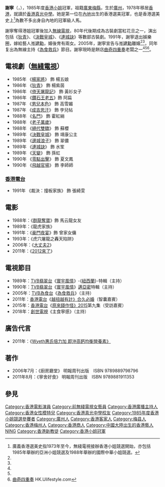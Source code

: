 {{otheruses|謝寧}}
{{藝人
| 类型 = 女演员
| 图片 = 
| 姓名 = 謝寧
| 羅馬拼音 = 
| 英文名 = Charlene Tse
| 別名 = 
| 原名 = 
| 暱稱 = 
| 民族 = 
| 語言 = 粵語、英語、國語
| 籍貫 = [[廣東|廣東]][[梅縣|梅縣]]
| 國籍 = {{CHN-HKG}}
| 出生日期 = {{birth date and age|1963|10|09}}
| 出生地點 = {{CHN-1949}}[[廣東省|廣東省]][[廣州市|廣州市]]
| 逝世日期 = 
| 逝世地點 = 
| 活躍年代 = 1985年—1991年
| 教育程度 =
| 母校 =
| 宗教信仰 = [[基督教|基督教]]<ref>{{cite news|url=https://www.christiantimes.org.hk/Common/Reader/News/ShowNews.jsp?Nid=31796&Pid=2&Version=948&Cid=105&Charset=big5_hkscs|title=岑建勳和謝寧離婚的啟示|publisher=時代論壇|date=2005-10-28}}</ref>
| 官方網站 = 
| 配偶 = {{marriage|[[岑建勳|岑建勳]]|1991|2005|reason=divorced}}<ref name="nextmedia20090516">{{cite news |url=http://hk.apple.nextmedia.com/entertainment/first/20090516/12762748 |title=棄岑建勳4年　名份未變 謝寧急離婚明年再嫁 |publisher=[[香港蘋果日報|香港蘋果日報]] |date=2009-05-16 |accessdate=2016-10-08 |archive-date=2016-10-09 |archive-url=https://web.archive.org/web/20161009191002/http://hk.apple.nextmedia.com/entertainment/first/20090516/12762748 |dead-url=no }}</ref><br/>{{marriage|王德偉|2010}}<ref name="mingpao20100709">{{cite news |url=http://life.mingpao.com/cfm/dailynews3b.cfm?File=20100709/nalmc/mcg2.txt |title=謝寧宣布 今年嫁王德偉 |publisher=[[明報|明報]] |date=2010-07-09 |accessdate=2020-09-19 |archive-date=2019-06-22 |archive-url=https://web.archive.org/web/20190622141236/https://life.mingpao.com/cfm/dailynews3b.cfm?File=20100709%2Fnalmc%2Fmcg2.txt |dead-url=no }}[https://web.archive.org/web/20100713215740/http://hk.news.yahoo.com/article/100708/4/j2fy.html hk-yahoo]</ref>
| 兒女 = 大女：岑寧童（June）({{age|1992|0|0}}歲)<br>細女：岑寧樂 ({{age|1994|0|0}}歲)
| imdb = 1852035
}}

'''謝寧'''（{{lang|en|'''Charlene Tse'''}}，{{bd|1963年|10月9日||}}），1985年度[[香港小姐|香港小姐]]冠軍，祖籍[[廣東|廣東]][[梅縣|梅縣]]，生於[[廣州|廣州]]，1978年移居[[香港|香港]]，就讀於[[香港真光中學|香港真光中學]]。她是第一位在[[中國大陸|內地]]出生的香港選美冠軍，也是香港選美史上<ref>廣義香港選美史指1973年至今，無綫電視接辦香港小姐競選開始，亦包括1985年舉辦的亞洲小姐競選及1988年舉辦的國際中華小姐競選。</ref>為數不多出身自內地的冠軍級人馬。

謝寧奪得港姐冠軍後加入[[無線電視|無線電視]]，80年代後期成為古裝劇當紅花旦之一，演出包括《[[狄青　(電視劇)|狄青]]》、《[[決戰皇城|決戰皇城]]》、《[[連城訣　(香港電視劇)|連城訣]]》等數部古裝劇。1991年，謝寧退出娛樂圈，嫁給藝人[[岑建勳|岑建勳]]，婚後育有兩女。2005年，謝寧宣告与[[岑建勳|岑建勳]]離婚<ref name="nextmedia20090516"/><ref name="mingpao20100709"/>，同年复出為無線主持《[[為食救兵|為食救兵]]》節目。謝寧現時是餅店[[曲奇四重奏|曲奇四重奏]]老闆之一<ref name="nextmedia20090516"/><ref name="mingpao20100709"/><ref>[http://hk.ulifestyle.com.hk/spot/detail.html?id=ABdGDVowBwNZEQNi 曲奇四重奏] {{Wayback|url=http://hk.ulifestyle.com.hk/spot/detail.html?id=ABdGDVowBwNZEQNi |date=20141219062842 }} HK.Ulifestyle.com</ref>。

== 電視劇（[[無綫電視|無綫電視]]） ==
*1985年 《[[楊家將_(香港電視劇)|楊家將]]》 飾 楊五娘
*1986年 《[[狄青_(電視劇)|狄青]]》 飾 楊紫茵
*1986年 《[[倚天屠龍記_(1986年電視劇)|倚天屠龍記]]》 飾 黃衫女子
*1986年 《[[鑽石王老五|鑽石王老五]]》飾 阿扁
*1987年 《[[男兒本色_(香港電視劇)|男兒本色]]》 飾 高雪媚
*1987年 《[[成吉思汗_(無綫電視劇)|成吉思汗]]》 飾 孛兒帖
*1988年 《[[名門_(電視劇)|名門]]》 飾 霍紅綃
*1988年 《[[老子萬歲|老子萬歲]]》
*1988年 《[[絕代雙驕_(1988年電視劇)|絕代雙驕]]》 飾 蘇櫻
*1989年 《[[決戰皇城|決戰皇城]]》 飾 靖康公主
*1989年 《[[邊城浪子_(電視劇)|邊城浪子]]》 飾 翠儂
*1989年 《[[連城訣_(香港電視劇)|連城訣]]》  飾 水笙
*1989年 《[[天變|天變]]》 飾 孫虹
*1990年 《[[零點出擊|零點出擊]]》 飾 夏文鳳
*1990年 《[[飛越官場|飛越官場]]》 飾 李師師
=== [[香港電台|香港電台]] ===
*1991年 《裁決：撞板家族》 飾 張綺雯

== 電影 ==
*1988年：《[[群龍奪寶|群龍奪寶]]》飾 馬云龍女友	 	 	 
*1989年：《龍虎家族》 	 	 
*1991年：《[[豪門夜宴　(1991年电影)|豪門夜宴]]》飾 曾家女傭 
*1993年：《虎穴屠龍之轟天陷阱》	 
*2006年：《[[大丈夫2|大丈夫2]]》
*2011年：《[[2012來了|2012來了]]》

== 電視節目 ==
*1989年：[[TVB|TVB]][[翡翠台|翡翠台]]《[[寰宇風情|寰宇風情]]》-{[[紐西蘭|紐西蘭]]}-特輯（主持）
*1990年：[[TVB|TVB]][[翡翠台|翡翠台]]《[[寰宇風情|寰宇風情]]》[[邁亞密|邁亞密]]特輯（主持）
*2005年：[[TVB為食台|TVB為食台]]《[[為食救兵|為食救兵]]》（主持）
*2011年：[[香港電台|香港電台]]《[http://podcast.rthk.hk/podcast/item_epi.php?pid=300&lang=zh-CN&id=16803 越扭越有計》合久必婚]{{Wayback|url=http://podcast.rthk.hk/podcast/item_epi.php?pid=300&lang=zh-CN&id=16803 |date=20171209203959 }}（智囊嘉賓）
*2015年：[[香港電台|香港電台]]《[http://podcast.rthk.hk/podcast/item_epi.php?pid=893&lang=zh-CN&id=59561 原來錢作怪》2015]{{Wayback|url=http://podcast.rthk.hk/podcast/item_epi.php?pid=893&lang=zh-CN&id=59561 |date=20171209205506 }}第九集（受訪嘉賓）
*2018年：[[創世電視|創世電視]]《主食寧感》（主持）

== 廣告代言 ==
*2011年：《[https://www.youtube.com/watch?v=R3iQdVCEoPA Wyeth惠氏倍力加 即沖高鈣均衡營養素》]
== 著作 ==
*2006年7月：《廚房廳堂》 明報周刊出版　ISBN 9789889798796
*2011年8月：《寧舍好食》 明報周刊出版　ISBN 9789881911353

== 參見 ==
{{reflist}}
<!--*[http://blog.163.com/qin_yi@126/blog/static/11810022008874745818/ 1985年香港小姐選美手冊] -->

{{香港小姐|[[高麗虹|高麗虹]]|冠|1985|[[李美珊|李美珊]]}}
{{DEFAULTSORT:Tse}}
[[Category:香港電影演員|Category:香港電影演員]]
[[Category:前無綫電視女藝員|Category:前無綫電視女藝員]]
[[Category:香港廣播主持人|Category:香港廣播主持人]]
[[Category:香港女性模特兒|Category:香港女性模特兒]]
[[Category:香港真光中學校友|Category:香港真光中學校友]]
[[Category:1985年度香港小姐競選參賽者|Category:1985年度香港小姐競選參賽者]]
[[Category:廣州人|Category:廣州人]]
[[Category:香港客家人|Category:香港客家人]]
[[Category:梅县人|Category:梅县人]]
[[Category:香港梅州人|Category:香港梅州人]]
[[Category:香港商人|Category:香港商人]]
[[Category:中國大陸出生的香港藝人|Category:中國大陸出生的香港藝人]]
[[Category:谢姓|NING]]
[[Category:香港新教徒|Category:香港新教徒]]
[[Category:香港小姐冠軍|Category:香港小姐冠軍]]